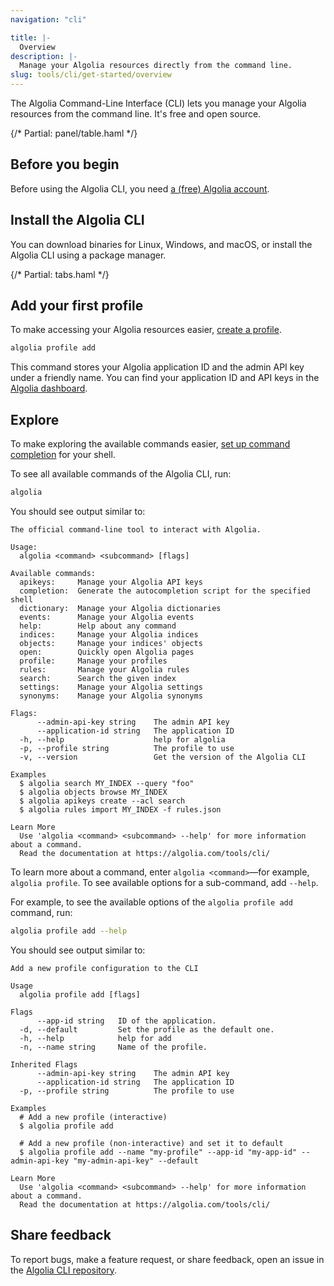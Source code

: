 ```yaml
---
navigation: "cli"

title: |-
  Overview
description: |-
  Manage your Algolia resources directly from the command line.
slug: tools/cli/get-started/overview
---
```



The Algolia Command-Line Interface (CLI) lets you manage your Algolia resources from the command line.
It's free and open source.

<div className="panel">
{/* Partial: panel/table.haml */}
</div>

## Before you begin

Before using the Algolia CLI,
you need [a (free) Algolia account](https://dashboard.algolia.com/users/sign_up).

## Install the Algolia CLI

You can download binaries for Linux, Windows, and macOS,
or install the Algolia CLI using a package manager.

{/* Partial: tabs.haml */}

## Add your first profile

To make accessing your Algolia resources easier,
[create a profile](/tools/cli/get-started/authentication/).

```sh
algolia profile add
```



This command stores your Algolia application ID and the admin API key under a friendly name.
You can find your application ID and API keys in the [Algolia dashboard](https://dashboard.algolia.com/account/api-keys/all/).



## Explore

To make exploring the available commands easier,
[set up command completion](/tools/cli/get-started/completion/) for your shell.

To see all available commands of the Algolia CLI, run:

```sh
algolia
```

You should see output similar to:

```
The official command-line tool to interact with Algolia.

Usage:
  algolia <command> <subcommand> [flags]

Available commands:
  apikeys:     Manage your Algolia API keys
  completion:  Generate the autocompletion script for the specified shell
  dictionary:  Manage your Algolia dictionaries
  events:      Manage your Algolia events
  help:        Help about any command
  indices:     Manage your Algolia indices
  objects:     Manage your indices' objects
  open:        Quickly open Algolia pages
  profile:     Manage your profiles
  rules:       Manage your Algolia rules
  search:      Search the given index
  settings:    Manage your Algolia settings
  synonyms:    Manage your Algolia synonyms

Flags:
      --admin-api-key string    The admin API key
      --application-id string   The application ID
  -h, --help                    help for algolia
  -p, --profile string          The profile to use
  -v, --version                 Get the version of the Algolia CLI

Examples
  $ algolia search MY_INDEX --query "foo"
  $ algolia objects browse MY_INDEX
  $ algolia apikeys create --acl search
  $ algolia rules import MY_INDEX -f rules.json

Learn More
  Use 'algolia <command> <subcommand> --help' for more information about a command.
  Read the documentation at https://algolia.com/tools/cli/
```

To learn more about a command, enter `algolia <command>`—for example, `algolia profile`.
To see available options for a sub-command, add `--help`.

For example, to see the available options of the `algolia profile add` command, run:

```sh
algolia profile add --help
```

You should see output similar to:

```
Add a new profile configuration to the CLI

Usage
  algolia profile add [flags]

Flags
      --app-id string   ID of the application.
  -d, --default         Set the profile as the default one.
  -h, --help            help for add
  -n, --name string     Name of the profile.

Inherited Flags
      --admin-api-key string    The admin API key
      --application-id string   The application ID
  -p, --profile string          The profile to use

Examples
  # Add a new profile (interactive)
  $ algolia profile add

  # Add a new profile (non-interactive) and set it to default
  $ algolia profile add --name "my-profile" --app-id "my-app-id" --admin-api-key "my-admin-api-key" --default

Learn More
  Use 'algolia <command> <subcommand> --help' for more information about a command.
  Read the documentation at https://algolia.com/tools/cli/
```

## Share feedback

To report bugs, make a feature request, or share feedback,
open an issue in the [Algolia CLI repository](https://github.com/algolia/cli/issues).
